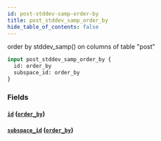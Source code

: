 ```yaml
---
id: post-stddev-samp-order-by
title: post_stddev_samp_order_by
hide_table_of_contents: false
---
```



order by stddev_samp() on columns of table "post"

```graphql
input post_stddev_samp_order_by {
  id: order_by
  subspace_id: order_by
}
```


### Fields

#### [`id`](#) ([`order_by`](../enums/order-by))




#### [`subspace_id`](#) ([`order_by`](../enums/order-by))






